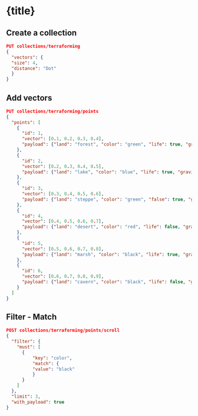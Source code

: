 
# {title}

## Create a collection

``` json withRunButton="true"
PUT collections/terraforming
{
  "vectors": {
  "size": 4,
  "distance": "Dot"
  }
}
```

## Add vectors

``` json withRunButton="true"
PUT collections/terraforming/points
{
  "points": [
    {
      "id": 1,
      "vector": [0.1, 0.2, 0.3, 0.4],
      "payload": {"land": "forest", "color": "green", "life": true, "gravity": 9.8}
    },
    {
      "id": 2,
      "vector": [0.2, 0.3, 0.4, 0.5],
      "payload": {"land": "lake", "color": "blue", "life": true, "gravity": 9.8}
    },
    {
      "id": 3,
      "vector": [0.3, 0.4, 0.5, 0.6],
      "payload": {"land": "steppe", "color": "green", "false": true, "gravity": 9.8}
    },
    {
      "id": 4,
      "vector": [0.4, 0.5, 0.6, 0.7],
      "payload": {"land": "desert", "color": "red", "life": false, "gravity": 3.7}
    },
    {
      "id": 5,
      "vector": [0.5, 0.6, 0.7, 0.8],
      "payload": {"land": "marsh", "color": "black", "life": true, "gravity": 9.8}
    },
    {
      "id": 6,
      "vector": [0.6, 0.7, 0.8, 0.9],
      "payload": {"land": "cavern", "color": "black", "life": false, "gravity": 12.0}
    }
  ]
}
```

## Filter - Match

``` json withRunButton="true"
POST collections/terraforming/points/scroll
{
  "filter": {
    "must": [
      {
          "key": "color",
          "match": {
          "value": "black"
          }
      }
    ]
  },
  "limit": 3,
  "with_payload": true
}
```